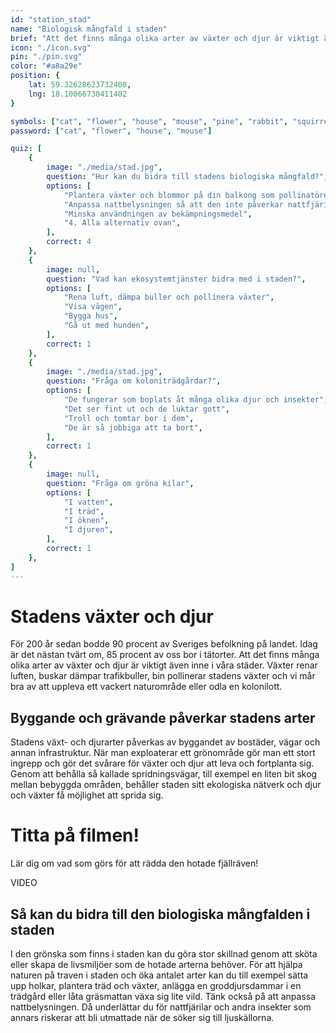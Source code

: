 ```yaml
---
id: "station_stad"
name: "Biologisk mångfald i staden"
brief: "Att det finns många olika arter av växter och djur är viktigt även inne i våra städer. Växter renar luften, buskar dämpar trafikbuller, bin pollinerar stadens växter och vi mår bra av att uppleva ett vackert naturområde eller odla en kolonilott."
icon: "./icon.svg"
pin: "./pin.svg"
color: "#a8a29e"
position: {
    lat: 59.32628623732408,
    lng: 18.10066730411402
}

symbols: ["cat", "flower", "house", "mouse", "pine", "rabbit", "squirrel", "town", "woods"]
password: ["cat", "flower", "house", "mouse"]

quiz: [
    {
        image: "./media/stad.jpg",
        question: "Hur kan du bidra till stadens biologiska mångfald?",
        options: [
            "Plantera växter och blommor på din balkong som pollinatörer tycker om",
            "Anpassa nattbelysningen så att den inte påverkar nattfjärilar",
            "Minska användningen av bekämpningsmedel",
            "4.	Alla alternativ ovan",
        ],
        correct: 4
    },
    {
        image: null,
        question: "Vad kan ekosystemtjänster bidra med i staden?",
        options: [
            "Rena luft, dämpa buller och pollinera växter",
            "Visa vägen",
            "Bygga hus",
            "Gå ut med hunden",
        ],
        correct: 1
    },
    {
        image: "./media/stad.jpg",
        question: "Fråga om koloniträdgårdar?",
        options: [
            "De fungerar som boplats åt många olika djur och insekter",
            "Det ser fint ut och de luktar gott",
            "Troll och tomtar bor i dem",
            "De är så jobbiga att ta bort",
        ],
        correct: 1
    },
    {
        image: null,
        question: "Fråga om gröna kilar",
        options: [
            "I vatten",
            "I träd",
            "I öknen",
            "I djuren",
        ],
        correct: 1
    },
]
---
```


# Stadens växter och djur

För 200 år sedan bodde 90 procent av Sveriges befolkning på landet. Idag är det nästan tvärt om, 85 procent av oss bor i tätorter. 
Att det finns många olika arter av växter och djur är viktigt även inne i våra städer. Växter renar luften, buskar dämpar trafikbuller, bin pollinerar stadens växter och vi mår bra av att uppleva ett vackert naturområde eller odla en kolonilott. 

## Byggande och grävande påverkar stadens arter 

Stadens växt- och djurarter påverkas av byggandet av bostäder, vägar och annan infrastruktur. När man exploaterar ett grönområde gör man ett stort ingrepp och gör det svårare för växter och djur att leva och fortplanta sig. Genom att behålla så kallade spridningsvägar, till exempel en liten bit skog mellan bebyggda områden, behåller staden sitt ekologiska nätverk och djur och växter få möjlighet att sprida sig.

# Titta på filmen!

Lär dig om vad som görs för att rädda den hotade fjällräven!

VIDEO

## Så kan du bidra till den biologiska mångfalden i staden

I den grönska som finns i staden kan du göra stor skillnad genom att sköta eller skapa de livsmiljöer som de hotade arterna behöver. För att hjälpa naturen på traven i staden och öka antalet arter kan du till exempel sätta upp holkar, plantera träd och växter, anlägga en groddjursdammar i en trädgård eller låta gräsmattan växa sig lite vild. Tänk också på att anpassa nattbelysningen. Då underlättar du för nattfjärilar och andra insekter som annars riskerar att bli utmattade när de söker sig till ljuskällorna.

